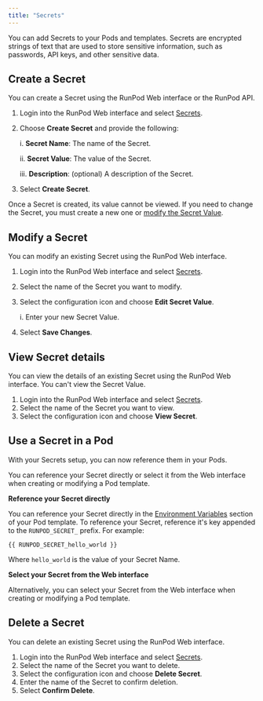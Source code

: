 ```yaml
---
title: "Secrets"
---
```


You can add Secrets to your Pods and templates. Secrets are encrypted strings of text that are used to store sensitive information, such as passwords, API keys, and other sensitive data.

## Create a Secret

You can create a Secret using the RunPod Web interface or the RunPod API.

1. Login into the RunPod Web interface and select [Secrets](https://www.runpod.io/console/user/secrets).

2. Choose **Create Secret** and provide the following:

   i. **Secret Name**: The name of the Secret.

   ii. **Secret Value**: The value of the Secret.

   iii. **Description**: (optional) A description of the Secret.

3. Select **Create Secret**.

<Info>

Once a Secret is created, its value cannot be viewed. If you need to change the Secret, you must create a new one or [modify the Secret Value](#modify-a-secret).

</Info>

## Modify a Secret

You can modify an existing Secret using the RunPod Web interface.

1. Login into the RunPod Web interface and select [Secrets](https://www.runpod.io/console/user/secrets).
2. Select the name of the Secret you want to modify.
3. Select the configuration icon and choose **Edit Secret Value**.

   i. Enter your new Secret Value.
4. Select **Save Changes**.

## View Secret details

You can view the details of an existing Secret using the RunPod Web interface. You can't view the Secret Value.

1. Login into the RunPod Web interface and select [Secrets](https://www.runpod.io/console/user/secrets).
2. Select the name of the Secret you want to view.
3. Select the configuration icon and choose **View Secret**.

## Use a Secret in a Pod

With your Secrets setup, you can now reference them in your Pods.

You can reference your Secret directly or select it from the Web interface when creating or modifying a Pod template.

**Reference your Secret directly**

You can reference your Secret directly in the [Environment Variables](/pods/references/environment-variables) section of your Pod template. To reference your Secret, reference it's key appended to the `RUNPOD_SECRET_` prefix. For example:

```
{{ RUNPOD_SECRET_hello_world }}
```

Where `hello_world` is the value of your Secret Name.

**Select your Secret from the Web interface**

Alternatively, you can select your Secret from the Web interface when creating or modifying a Pod template.

## Delete a Secret

You can delete an existing Secret using the RunPod Web interface.

1. Login into the RunPod Web interface and select [Secrets](https://www.runpod.io/console/user/secrets).
2. Select the name of the Secret you want to delete.
3. Select the configuration icon and choose **Delete Secret**.
4. Enter the name of the Secret to confirm deletion.
5. Select **Confirm Delete**.
